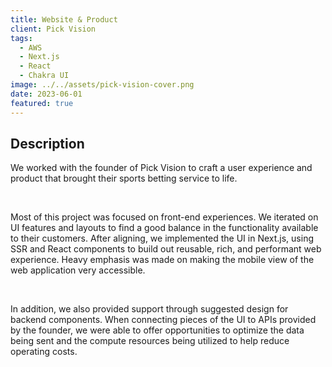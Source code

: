 ```yaml
---
title: Website & Product
client: Pick Vision
tags:
  - AWS
  - Next.js
  - React
  - Chakra UI
image: ../../assets/pick-vision-cover.png
date: 2023-06-01
featured: true
---
```


<h2 class="text-xl font-semibold">Description</h2>

We worked with the founder of Pick Vision to craft a user experience and product that brought their sports betting service to life.

<br />

Most of this project was focused on front-end experiences. We iterated on UI features and layouts to find a good balance in the functionality available to their customers. After aligning, we implemented the UI in Next.js, using SSR and React components to build out reusable, rich, and performant web experience. Heavy emphasis was made on making the mobile view of the web application very accessible.

<br />

In addition, we also provided support through suggested design for backend components. When connecting pieces of the UI to APIs provided by the founder, we were able to offer opportunities to optimize the data being sent and the compute resources being utilized to help reduce operating costs.
